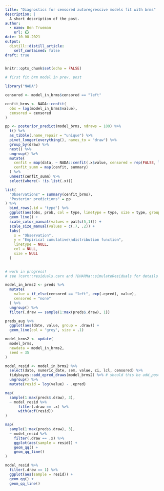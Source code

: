 ```yaml
---
title: "Diagnostics for censored autoregressive models fit with brms"
description: |
  A short description of the post.
author:
  - name: Ben Trueman
    url: {}
date: 10-08-2021
output:
  distill::distill_article:
    self_contained: false
draft: true
---
```



```r
knitr::opts_chunk$set(echo = FALSE)
```

```r

# first fit brm model in prev. post

library("NADA")

censored <- model_in_brms$censored == "left"

cenfit_brms <- NADA::cenfit(
  obs = log(model_in_brms$value), 
  censored = censored
)

pp <- posterior_predict(model_brms, ndraws = 100) %>% 
  t() %>% 
  as_tibble(.name_repair = "unique") %>% 
  pivot_longer(everything(), names_to = "draw") %>% 
  group_by(draw) %>% 
  nest() %>% 
  ungroup() %>% 
  mutate(
    cenfit = map(data, ~ NADA::cenfit(.x$value, censored = rep(FALSE, length(.x$value)))),
    cenfit_summ = map(cenfit, summary)
  ) %>% 
  unnest(cenfit_summ) %>% 
  select(where(~ !is.list(.x)))

list(
  "Observations" = summary(cenfit_brms),
  "Posterior predictions" = pp
) %>% 
  bind_rows(.id = "type") %>% 
  ggplot(aes(obs, prob, col = type, linetype = type, size = type, group = draw)) + 
  geom_line() + 
  scale_color_manual(values = pal[c(5,1)]) + 
  scale_size_manual(values = c(.7, .2)) +
  labs(
    x = "Observation", 
    y = "Empirical cumulative\ndistribution function", 
    linetype = NULL,
    col = NULL,
    size = NULL
  )
  
```

```r

# work in progress! 
# see ?carx::residuals.carx and ?DHARMa::simulateResiduals for details on this 

model_in_brms2 <- preds %>% 
  mutate(
    value = if_else(censored == "left", exp(.epred), value),
    censored = "none"
  ) %>% 
  ungroup() %>% 
  filter(.draw == sample(1:max(preds$.draw), 1)) 

preds_aug %>% 
  ggplot(aes(date, value, group = .draw)) + 
  geom_line(col = "grey", size = .1)

model_brms2 <- update(
  model_brms, 
  newdata = model_in_brms2,
  seed = 35
)

model_resid <- model_in_brms2 %>% 
  select(date, numeric_date, sem, value, ci, lcl, censored) %>% 
  tidybayes::add_epred_draws(model_brms2) %>% # should this be add_posterior_draws()?? same with pred above
  ungroup() %>% 
  mutate(resid = log(value) - .epred)

map(
  sample(1:max(preds$.draw), 3), 
  ~ model_resid %>%
      filter(.draw == .x) %>% 
      with(acf(resid))
)

map(
  sample(1:max(preds$.draw), 3), 
  ~ model_resid %>% 
    filter(.draw == .x) %>% 
    ggplot(aes(sample = resid)) + 
    geom_qq() + 
    geom_qq_line()
)

model_resid %>% 
  filter(.draw == 1) %>% 
  ggplot(aes(sample = resid)) + 
  geom_qq() + 
  geom_qq_line()

```


